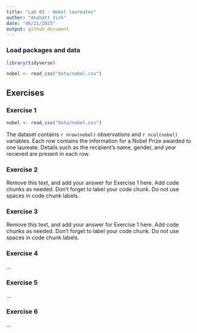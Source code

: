 ```yaml
---
title: "Lab 03 - Nobel laureates"
author: "Anahatt Virk"
date: "06/21/2025"
output: github_document
---
```


### Load packages and data

```r
library(tidyverse) 
```

```r
nobel <- read_csv("data/nobel.csv")
```

## Exercises

### Exercise 1
```r
nobel <- read_csv("data/nobel.csv")
```

The dataset contains `r nrow(nobel)` observations and `r ncol(nobel)` variables. Each row contains the information for a Nobel Prize awarded to one laureate. Details such as the recipient's name, gender, and year recieved are present in each row. 

### Exercise 2

Remove this text, and add your answer for Exercise 1 here.
Add code chunks as needed.
Don't forget to label your code chunk.
Do not use spaces in code chunk labels.

### Exercise 3

Remove this text, and add your answer for Exercise 1 here.
Add code chunks as needed.
Don't forget to label your code chunk.
Do not use spaces in code chunk labels.

### Exercise 4

...

### Exercise 5

...

### Exercise 6

...
